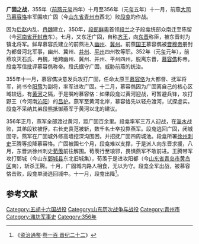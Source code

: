 '''广固之战'''，355年（[[前燕|前燕]][[元玺|元玺]]四年）十月至356年（元玺五年）十一月，前燕[[大司马|大司马]][[慕容恪|慕容恪]]率军围攻广固（今[[山东省|山东省]][[青州市|青州市]]西北）败[[段龛|段龛]]的作战。

因为[[后赵|后赵]]内乱、[[冉魏|冉魏]]建立，350年，[[段部鲜卑|段部鲜卑]]首领[[段兰|段兰]]之子段龛统部众南迁至陈留（今[[河南省|河南省]][[开封市|开封市]]东）。七月，又东迁广固，自称[[齐王|齐王]]，向[[东晋|东晋]]称臣，被东晋封为镇北将军。鲜卑慕容氏建立的前燕进入[[幽州|幽州]]、[[冀州|冀州]]。前燕[[国王|国王]]慕容儁被[[晋穆帝|晋穆帝]]册封为都督河北军事，幽州、冀州、[[并州|并州]]、[[平州|平州]]四州牧等职。352年（元玺元年），前燕攻灭石氏、冉魏，地跨幽州、冀州、并州、平州四州，脱离东晋，[[慕容儁|慕容儁]]称帝。段龛写信批评慕容儁称帝。段氏据守广固，威胁前燕的统治。

355年十一月，慕容儁决意发兵攻打广固，任命太原王[[慕容恪|慕容恪]]为大都督、抚军将军，尚书令[[阳骛|阳骛]]为副将，率军进攻广固。十二月，慕容儁因为广固离自己的核心区域较远，有[[黄河|黄河]]之隔，于是嘱咐慕容恪：如果段龛过黄河迎战，可暂避兵锋，攻打野王（今河南[[沁阳|沁阳]]）的[[吕护|吕护]]。燕军至黄河北岸，慕容恪先以轻舟渡河，试探虚实。段龛不采纳其弟段熊抵御燕军于黄河以北的建议。

356年正月，燕军全部渡过黄河，距广固百余里。段龛率军三万人迎战，在[[淄水|淄水]]战败，其弟段钦被俘，右长史袁范被斩，数千名士卒投靠燕军。段龛逃回广固，闭城固守。燕军在广固城外修高墙挖深沟围困，并招抚广固四周城池。段龛所署[[徐州|徐州]][[刺史|刺史]]王腾等投降慕容恪。广固被围七个月，段龛难以支撑，于是派人向东晋求援，八月，东晋派徐州刺史[[荀羡|荀羡]]前往解围。荀羡行至琅邪，畏惧燕军不敢前进。王腾带军攻打鄄城（今山东[[鄄城县|鄄城县]]东北旧城集），荀羡于是进攻阳都（今[[山东省|山东省]][[青岛市|青岛市]][[黄岛区|黄岛区]]南），斩杀王腾。十月，广固城内路人相食，无以为守。段龛全军出战，被慕容恪击败，段龛单骑逃回城中。十一月，段龛出降<ref>《[[资治通鉴|资治通鉴]]·[[s:資治通鑑/卷100|卷一百 晋纪二十二]]》</ref>。
== 参考文献 ==
{{reflist}}

{{DEFAULTSORT:G}}
[[Category:五胡十六国战役|Category:五胡十六国战役]]
[[Category:山东历次战争与战役|Category:山东历次战争与战役]]
[[Category:青州市|Category:青州市]]
[[Category:潍坊军事史|Category:潍坊军事史]]
[[Category:356年|Category:356年]]